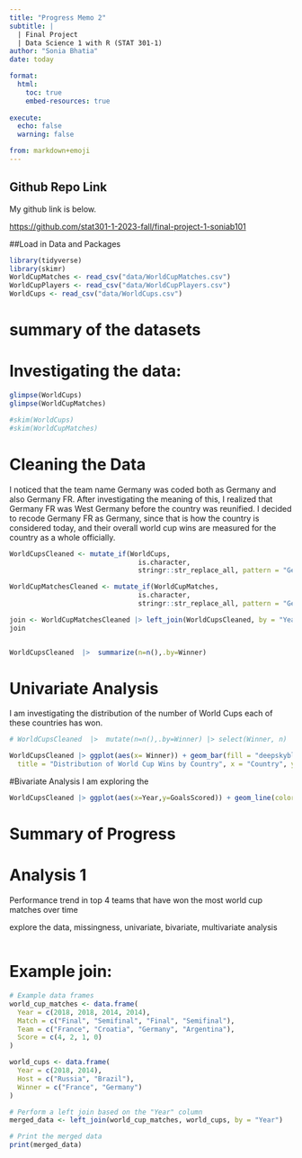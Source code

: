 ```yaml
---
title: "Progress Memo 2"
subtitle: |
  | Final Project 
  | Data Science 1 with R (STAT 301-1)
author: "Sonia Bhatia"
date: today

format:
  html:
    toc: true
    embed-resources: true
    
execute:
  echo: false
  warning: false

from: markdown+emoji 
---
```




::: {.callout-tip icon=false}

## Github Repo Link

My github link is below.

[https://github.com/stat301-1-2023-fall/final-project-1-soniab101](https://github.com/stat301-1-2023-fall/final-project-1-soniab101)

:::

##Load in Data and Packages
```r
library(tidyverse)
library(skimr)
WorldCupMatches <- read_csv("data/WorldCupMatches.csv")
WorldCupPlayers <- read_csv("data/WorldCupPlayers.csv")
WorldCups <- read_csv("data/WorldCups.csv")

```

# summary of the datasets

# Investigating the data:
```r
glimpse(WorldCups)
glimpse(WorldCupMatches)

#skim(WorldCups)
#skim(WorldCupMatches)


```

# Cleaning the Data
I noticed that the team name Germany was coded both as Germany and also Germany FR. After investigating the meaning of this, I realized that Germany FR was West Germany before the country was reunified. I decided to recode Germany FR as Germany, since that is how the country is considered today, and their overall world cup wins are measured for the country as a whole officially. 

```r
WorldCupsCleaned <- mutate_if(WorldCups,
                                is.character,
                                stringr::str_replace_all, pattern = "Germany FR", replacement = "Germany")

WorldCupMatchesCleaned <- mutate_if(WorldCupMatches,
                                is.character,
                                stringr::str_replace_all, pattern = "Germany FR", replacement = "Germany")

join <- WorldCupMatchesCleaned |> left_join(WorldCupsCleaned, by = "Year")
join


WorldCupsCleaned  |>  summarize(n=n(),.by=Winner) 

```


# Univariate Analysis
I am investigating the distribution of the number of World Cups each of these countries has won.
```r

# WorldCupsCleaned  |>  mutate(n=n(),.by=Winner) |> select(Winner, n)

WorldCupsCleaned |> ggplot(aes(x= Winner)) + geom_bar(fill = "deepskyblue3") + labs(
  title = "Distribution of World Cup Wins by Country", x = "Country", y = "Total Wins")

```



#Bivariate Analysis
I am exploring the 
```r
WorldCupsCleaned |> ggplot(aes(x=Year,y=GoalsScored)) + geom_line(color = "darkorchid") + labs(title = "Total Goals Scored in the World Cup over the Years", x = "Year", y = "Total Goals")
```


# Summary of Progress


# Analysis 1
Performance trend in top 4 teams that have won the most world cup matches over time

explore the data, missingness, univariate, bivariate, multivariate analysis

```r

```


# Example join:
```r
# Example data frames
world_cup_matches <- data.frame(
  Year = c(2018, 2018, 2014, 2014),
  Match = c("Final", "Semifinal", "Final", "Semifinal"),
  Team = c("France", "Croatia", "Germany", "Argentina"),
  Score = c(4, 2, 1, 0)
)

world_cups <- data.frame(
  Year = c(2018, 2014),
  Host = c("Russia", "Brazil"),
  Winner = c("France", "Germany")
)

# Perform a left join based on the "Year" column
merged_data <- left_join(world_cup_matches, world_cups, by = "Year")

# Print the merged data
print(merged_data)
```

